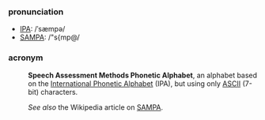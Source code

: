 ===pronunciation===
*[[w:IPA|IPA]]: /ˈsæmpə/
*[[w:SAMPA|SAMPA]]: /"s{mp@/
===acronym===
:'''Speech Assessment Methods Phonetic Alphabet''', an alphabet based on the [[International Phonetic Alphabet]] (IPA), but using only [[ASCII]] (7-bit) characters.

:''See also'' the Wikipedia article on [[en:SAMPA|SAMPA]].